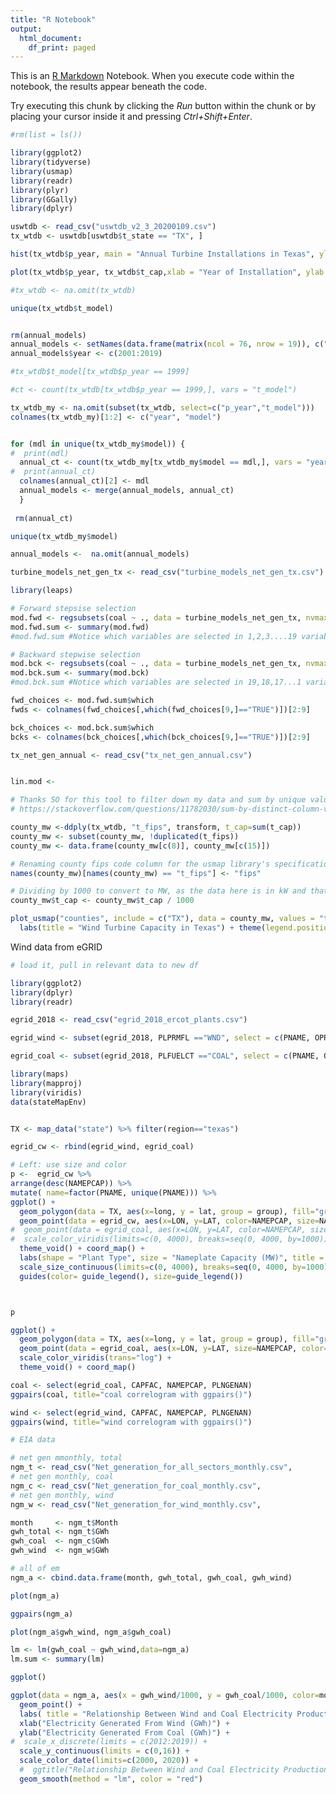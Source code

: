 ```yaml
---
title: "R Notebook"
output:
  html_document:
    df_print: paged
---
```


This is an [R Markdown](http://rmarkdown.rstudio.com) Notebook. When you execute code within the notebook, the results appear beneath the code. 

Try executing this chunk by clicking the *Run* button within the chunk or by placing your cursor inside it and pressing *Ctrl+Shift+Enter*. 

```r

#rm(list = ls())

```



```r
library(ggplot2)
library(tidyverse)
library(usmap)
library(readr)
library(plyr)
library(GGally)
library(dplyr)
```


```r
uswtdb <- read_csv("uswtdb_v2_3_20200109.csv")
tx_wtdb <- uswtdb[uswtdb$t_state == "TX", ] 
```



```r
hist(tx_wtdb$p_year, main = "Annual Turbine Installations in Texas", ylab = "Installations", xlab = "Year")

plot(tx_wtdb$p_year, tx_wtdb$t_cap,xlab = "Year of Installation", ylab = "Capacity (MW)", main = "Texan Wind Tubine Installation Year and Generation Capacity")
```





```r
#tx_wtdb <- na.omit(tx_wtdb)

unique(tx_wtdb$t_model)


rm(annual_models)
annual_models <- setNames(data.frame(matrix(ncol = 76, nrow = 19)), c("year", unique(tx_wtdb$t_model)))
annual_models$year <- c(2001:2019)

#tx_wtdb$t_model[tx_wtdb$p_year == 1999]

#ct <- count(tx_wtdb[tx_wtdb$p_year == 1999,], vars = "t_model")

tx_wtdb_my <- na.omit(subset(tx_wtdb, select=c("p_year","t_model")))
colnames(tx_wtdb_my)[1:2] <- c("year", "model")


for (mdl in unique(tx_wtdb_my$model)) {
#  print(mdl)
  annual_ct <- count(tx_wtdb_my[tx_wtdb_my$model == mdl,], vars = "year")
#  print(annual_ct)
  colnames(annual_ct)[2] <- mdl
  annual_models <- merge(annual_models, annual_ct)
  }
  
 rm(annual_ct)

unique(tx_wtdb_my$model)

annual_models <-  na.omit(annual_models)
```

```r
turbine_models_net_gen_tx <- read_csv("turbine_models_net_gen_tx.csv")
```

```r
library(leaps)

# Forward stepsise selection
mod.fwd <- regsubsets(coal ~ ., data = turbine_models_net_gen_tx, nvmax = 8, method = "forward") #Models with upto 8 predictors
mod.fwd.sum <- summary(mod.fwd) 
#mod.fwd.sum #Notice which variables are selected in 1,2,3....19 variable models respectively and in what order

# Backward stepwise selection
mod.bck <- regsubsets(coal ~ ., data = turbine_models_net_gen_tx, nvmax = 8, method = "backward")#Models with upto 8 predictors
mod.bck.sum <- summary(mod.bck) 
#mod.bck.sum #Notice which variables are selected in 19,18,17...1 variable models respectively and in what order

fwd_choices <- mod.fwd.sum$which
fwds <- colnames(fwd_choices[,which(fwd_choices[9,]=="TRUE")])[2:9]

bck_choices <- mod.bck.sum$which
bcks <- colnames(bck_choices[,which(bck_choices[9,]=="TRUE")])[2:9]
```






```r
tx_net_gen_annual <- read_csv("tx_net_gen_annual.csv")


lin.mod <- 

```


















```r

# Thanks SO for this tool to filter down my data and sum by unique value
# https://stackoverflow.com/questions/11782030/sum-by-distinct-column-value-in-r

county_mw <-ddply(tx_wtdb, "t_fips", transform, t_cap=sum(t_cap))
county_mw <- subset(county_mw, !duplicated(t_fips))
county_mw <- data.frame(county_mw[c(8)], county_mw[c(15)])

# Renaming county fips code column for the usmap library's specifications
names(county_mw)[names(county_mw) == "t_fips"] <- "fips"

# Dividing by 1000 to convert to MW, as the data here is in kW and that's ugly on the legend.
county_mw$t_cap <- county_mw$t_cap / 1000

plot_usmap("counties", include = c("TX"), data = county_mw, values = "t_cap") + scale_fill_continuous(name = "MW of Installed Turbine Capacity, 2020") +
  labs(title = "Wind Turbine Capacity in Texas") + theme(legend.position = "right")


```



Wind data from eGRID


```r
# load it, pull in relevant data to new df

library(ggplot2)
library(dplyr)
library(readr)

egrid_2018 <- read_csv("egrid_2018_ercot_plants.csv")

egrid_wind <- subset(egrid_2018, PLPRMFL =="WND", select = c(PNAME, OPRNAME, PLFUELCT, CNTYNAME, FIPSCNTY, LAT, LON, CAPFAC, NAMEPCAP, PLNGENAN))

egrid_coal <- subset(egrid_2018, PLFUELCT =="COAL", select = c(PNAME, OPRNAME, PLFUELCT, CNTYNAME, FIPSCNTY, LAT, LON, CAPFAC, NAMEPCAP, PLNGENAN))

```

```r
library(maps)
library(mapproj)
library(viridis)
data(stateMapEnv)


TX <- map_data("state") %>% filter(region=="texas")

egrid_cw <- rbind(egrid_wind, egrid_coal)
```

```r
# Left: use size and color
p <-  egrid_cw %>%
arrange(desc(NAMEPCAP)) %>% 
mutate( name=factor(PNAME, unique(PNAME))) %>% 
ggplot() +
  geom_polygon(data = TX, aes(x=long, y = lat, group = group), fill="grey", alpha=0.8) +
  geom_point(data = egrid_cw, aes(x=LON, y=LAT, color=NAMEPCAP, size=NAMEPCAP, shape=PLFUELCT)) +
#  geom_point(data = egrid_coal, aes(x=LON, y=LAT, color=NAMEPCAP, size=NAMEPCAP, shape=PLFUELCT)) +
#  scale_color_viridis(limits=c(0, 4000), breaks=seq(0, 4000, by=1000)) +
  theme_void() + coord_map() + 
  labs(shape = "Plant Type", size = "Nameplate Capacity (MW)", title = "Wind Farm and Coal Plant Nameplate Capacity Factors", color = "Nameplate Capacity (MW)", subtitle = "Texas, 2018") + scale_color_continuous(limits=c(0, 4000), breaks=seq(0, 4000, by=1000), type="viridis") +
  scale_size_continuous(limits=c(0, 4000), breaks=seq(0, 4000, by=1000)) +
  guides(color= guide_legend(), size=guide_legend())



p 


```







```r

ggplot() +
  geom_polygon(data = TX, aes(x=long, y = lat, group = group), fill="grey", alpha=0.8) +
  geom_point(data = egrid_coal, aes(x=LON, y=LAT, size=NAMEPCAP, color=NAMEPCAP)) +
  scale_color_viridis(trans="log") +
  theme_void() + coord_map()

```


```r

coal <- select(egrid_coal, CAPFAC, NAMEPCAP, PLNGENAN)
ggpairs(coal, title="coal correlogram with ggpairs()")

```

```r

wind <- select(egrid_wind, CAPFAC, NAMEPCAP, PLNGENAN)
ggpairs(wind, title="wind correlogram with ggpairs()")

```




```r
# EIA data

# net gen mmonthly, total
ngm_t <- read_csv("Net_generation_for_all_sectors_monthly.csv",                     col_types = cols(Month = col_date(format = "%m/%Y")))
# net gen monthly, coal
ngm_c <- read_csv("Net_generation_for_coal_monthly.csv",                     col_types = cols(Month = col_date(format = "%m/%Y")))
# net gen monthly, wind
ngm_w <- read_csv("Net_generation_for_wind_monthly.csv",                     col_types = cols(Month = col_date(format = "%m/%Y")))

month     <- ngm_t$Month
gwh_total <- ngm_t$GWh
gwh_coal  <- ngm_c$GWh
gwh_wind  <- ngm_w$GWh

# all of em
ngm_a <- cbind.data.frame(month, gwh_total, gwh_coal, gwh_wind)

plot(ngm_a)

ggpairs(ngm_a)
```



```r


plot(ngm_a$gwh_wind, ngm_a$gwh_coal)

lm <- lm(gwh_coal ~ gwh_wind,data=ngm_a)
lm.sum <- summary(lm)

ggplot()

```


```r
ggplot(data = ngm_a, aes(x = gwh_wind/1000, y = gwh_coal/1000, color=month)) +
  geom_point() +
  labs( title = "Relationship Between Wind and Coal Electricity Production",subtitle =  "ERCOT, 2001-2019", color = "Year") +
  xlab("Electricity Generated From Wind (GWh)") +
  ylab("Electricity Generated From Coal (GWh)") +
#  scale_x_discrete(limits = c(2012:2019)) +
  scale_y_continuous(limits = c(0,16)) +
  scale_color_date(limits=c(2000, 2020)) +
  #  ggtitle("Relationship Between Wind and Coal Electricity Production, Texas 2001-2019") +
  geom_smooth(method = "lm", color = "red")
```











